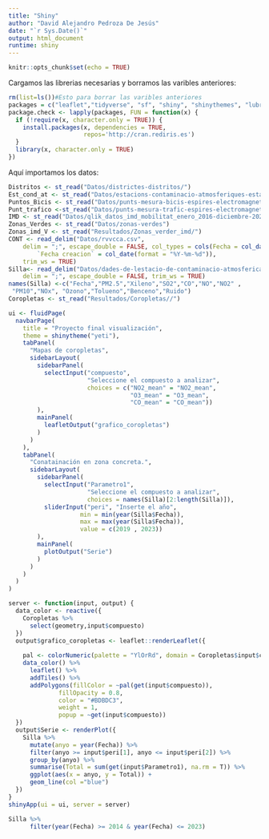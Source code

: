 ```yaml
---
title: "Shiny"
author: "David Alejandro Pedroza De Jesús"
date: "`r Sys.Date()`"
output: html_document
runtime: shiny
---
```


```r
knitr::opts_chunk$set(echo = TRUE)
```

Cargamos las librerias necesarias y borramos las varibles anteriores:

```r
rm(list=ls())#Esto para borrar las varibles anteriores
packages = c("leaflet","tidyverse", "sf", "shiny", "shinythemes", "lubridate")
package.check <- lapply(packages, FUN = function(x) {
  if (!require(x, character.only = TRUE)) {
    install.packages(x, dependencies = TRUE,
                     repos='http://cran.rediris.es')
  }
  library(x, character.only = TRUE)
})
```


Aquí importamos los datos:
```r
Distritos <- st_read("Datos/districtes-distritos/") 
Est_cond_at <- st_read("Datos/estacions-contaminacio-atmosferiques-estaciones-contaminacion-atmosfericas/")
Puntos_Bicis <- st_read("Datos/punts-mesura-bicis-espires-electromagnetiques-puntos-medida-bicis-espiras-electr/")
Punt_trafico <-st_read("Datos/punts-mesura-trafic-espires-electromagnetiques-puntos-medida-trafico-espiras-ele")
IMD <- st_read("Datos/qlik_datos_imd_mobilitat_enero_2016-diciembre-2022_coord")
Zonas_Verdes <- st_read("Datos/zonas-verdes")
Zonas_imd_V <- st_read("Resultados/Zonas_verder_imd/")
CONT <- read_delim("Datos/rvvcca.csv", 
    delim = ";", escape_double = FALSE, col_types = cols(Fecha = col_date(format = "%Y-%m-%d"), 
        `Fecha creacion` = col_date(format = "%Y-%m-%d")), 
    trim_ws = TRUE)
Silla<- read_delim("Datos/dades-de-lestacio-de-contaminacio-atmosferica-de-pista-de-silla-4a.csv", 
    delim = ";", escape_double = FALSE, trim_ws = TRUE)
names(Silla) <-c("Fecha","PM2.5","Xileno","SO2","CO","NO","NO2" ,   
 "PM10","NOx", "Ozono","Tolueno","Benceno","Ruido")
Coropletas <- st_read("Resultados/Coropletas//")
```

```r
ui <- fluidPage(
  navbarPage(
    title = "Proyecto final visualización",
    theme = shinytheme("yeti"),
    tabPanel(
      "Mapas de coropletas",
      sidebarLayout(
        sidebarPanel(
          selectInput("compuesto", 
                      "Seleccione el compuesto a analizar", 
                      choices = c("NO2_mean" = "NO2_mean",
                                  "O3_mean" = "O3_mean",
                                  "CO_mean" = "CO_mean"))
        ),
        mainPanel(
          leafletOutput("grafico_coropletas")
        )
      )
    ),
    tabPanel(
      "Conatainación en zona concreta.",
      sidebarLayout(
        sidebarPanel(
          selectInput("Parametro1", 
                      "Seleccione el compuesto a analizar", 
                      choices = names(Silla)[2:length(Silla)]),
          sliderInput("peri", "Inserte el año", 
                    min = min(year(Silla$Fecha)), 
                    max = max(year(Silla$Fecha)),
                    value = c(2019 , 2023))
        ),
        mainPanel(
          plotOutput("Serie")
        )
      )
    )
  )
)

server <- function(input, output) {
  data_color <- reactive({
    Coropletas %>%
      select(geometry,input$compuesto)
  })
  output$grafico_coropletas <- leaflet::renderLeaflet({
    
    pal <- colorNumeric(palette = "YlOrRd", domain = Coropletas$input$compuesto)
    data_color() %>%
      leaflet() %>%
      addTiles() %>%
      addPolygons(fillColor = ~pal(get(input$compuesto)),
              fillOpacity = 0.8, 
              color = "#BDBDC3", 
              weight = 1, 
              popup = ~get(input$compuesto))
  })
  output$Serie <- renderPlot({
    Silla %>%
      mutate(anyo = year(Fecha)) %>%
      filter(anyo >= input$peri[1], anyo <= input$peri[2]) %>%
      group_by(anyo) %>%
      summarise(Total = sum(get(input$Parametro1), na.rm = T)) %>%
      ggplot(aes(x = anyo, y = Total)) +
      geom_line(col ="blue")
  })
}
shinyApp(ui = ui, server = server)
```

```r
Silla %>%
      filter(year(Fecha) >= 2014 & year(Fecha) <= 2023)
```






